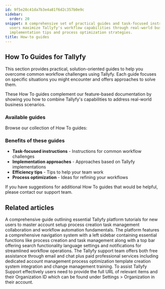 ```yaml
---
id: 9f5e28c41da7b3e4a81f6d2c357b0e9c
sidebar:
  order: 20
snippet: A comprehensive set of practical guides and task-focused instructions help
  users maximize Tallyfy's workflow capabilities through real-world business scenarios
  implementation tips and process optimization strategies.
title: How-to guides
---
```


## How To Guides for Tallyfy

This section provides practical, solution-oriented guides to help you overcome common workflow challenges using Tallyfy. Each guide focuses on specific situations you might encounter and offers approaches to solve them.

These How To guides complement our feature-based documentation by showing you how to combine Tallyfy's capabilities to address real-world business scenarios.

### Available guides

Browse our collection of How To guides:


<PageTree />

### Benefits of these guides

- **Task-focused instructions** - Instructions for common workflow challenges
- **Implementation approaches** - Approaches based on Tallyfy implementations
- **Efficiency tips** - Tips to help your team work
- **Process optimization** - Ideas for refining your workflows

If you have suggestions for additional How To guides that would be helpful, please contact our support team.


## Related articles
<CardGrid>
<LinkTitleCard header="<b>Pro > Getting started</b>" href="/products/pro/tutorials/" > A comprehensive guide outlining essential Tallyfy platform tutorials for new users to master account setup process creation task management collaboration and workflow automation fundamentals. </LinkTitleCard>
<LinkTitleCard header="<b>Tutorials > Navigate Tallyfy</b>" href="/products/pro/tutorials/navigate-tallyfy/" > The platform features a comprehensive navigation system with a left sidebar containing essential functions like process creation and task management along with a top bar offering search functionality language settings and notifications for streamlined workflow operations. </LinkTitleCard>
<LinkTitleCard header="<b>Support > Contact Tallyfy support or engage in professional services</b>" href="/products/pro/miscellaneous/support/how-can-i-contact-tallyfys-support-team/" > The Tallyfy support team offers both free assistance through email and chat plus paid professional services including dedicated account management process optimization template creation system integration and change management training. </LinkTitleCard>
<LinkTitleCard header="<b>Support > Provide necessary info to Tallyfy's support team</b>" href="/products/pro/miscellaneous/support/how-to-provide-necessary-info-to-tallyfy-support/" > To assist Tallyfy Support effectively users need to provide the full URL of relevant items and their Organization ID which can be found under Settings > Organization in their account. </LinkTitleCard>
</CardGrid>
